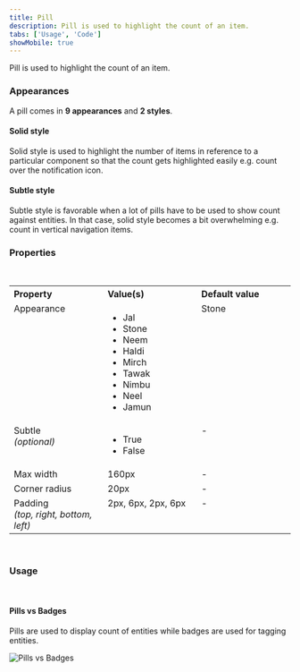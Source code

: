 ```yaml
---
title: Pill
description: Pill is used to highlight the count of an item.
tabs: ['Usage', 'Code']
showMobile: true
---
```


Pill is used to highlight the count of an item.

### Appearances

A pill comes in **9 appearances** and **2 styles**.

#### Solid style
Solid style is used to highlight the number of items in reference to a particular component so that the count gets highlighted easily e.g. count over the notification icon.
<Preview name='components-pills-variants-appearance--appearance'/>
<br/>

#### Subtle style
Subtle style is favorable when a lot of pills have to be used to show count against entities. In that case, solid style becomes a bit overwhelming e.g. count in vertical navigation items.
<Preview name='components-pills-subtle-alert--subtle-alert'/>
<br/>

### Properties
<br/>

<table style="width: 100%">
  <tbody>
    <tr>
      <th style="width:33%; text-align: left;">Property</th>
      <th style="width:33%; text-align: left;">Value(s)</th>
      <th style="width:33%; text-align: left;">Default value</th>
    </tr>
    <tr style="vertical-align: top">
      <td>Appearance</td>
      <td>
        <ul>
            <li>Jal</li>
            <li>Stone</li>
            <li>Neem</li>
            <li>Haldi</li>
            <li>Mirch</li>
            <li>Tawak</li>
            <li>Nimbu</li>
            <li>Neel</li>
            <li>Jamun</li>
        </ul>
      </td>
      <td>Stone</td>
    </tr>
    <tr style="vertical-align: top">
      <td>Subtle<br/><em>(optional)</em></td>
      <td>
          <ul>
              <li>True</li>
              <li>False</li>
          </ul>
      </td>
      <td>-</td>
    </tr>
    <tr style="vertical-align: top">
      <td>Max width</td>
      <td>160px</td>
      <td>-</td>
    </tr>
    <tr style="vertical-align: top">
      <td>Corner radius</td>
      <td>20px</td>
      <td>-</td>
    </tr>
    <tr style="vertical-align: top">
      <td>Padding<br/><em>(top, right, bottom, left)</em></td>
      <td>2px, 6px, 2px, 6px</td>
      <td>-</td>
    </tr>
  </tbody>
</table>
<br/>

### Usage

<br/>

#### Pills vs Badges

Pills are used to display count of entities while badges are used for tagging entities.

![Pills vs Badges](./images/pills-1.png)

<br/>
<br/>